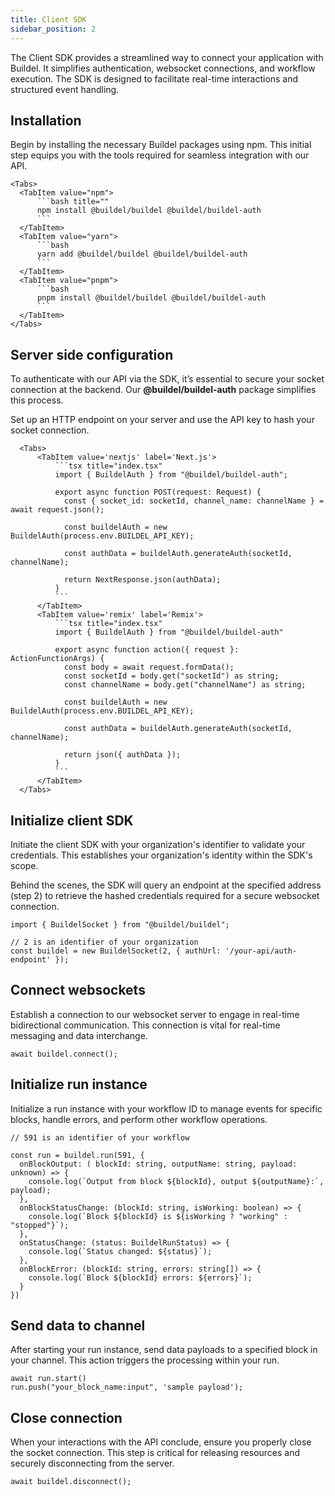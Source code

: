 ```yaml
---
title: Client SDK
sidebar_position: 2
---
```



The Client SDK provides a streamlined way to connect your application with Buildel. It simplifies authentication, websocket connections, and workflow execution. The SDK is designed to facilitate real-time interactions and structured event handling.


## Installation

Begin by installing the necessary Buildel packages using npm.
This initial step equips you with the tools required for seamless integration with our API.

    <Tabs>
      <TabItem value="npm">
          ```bash title=""
          npm install @buildel/buildel @buildel/buildel-auth
          ```
      </TabItem>
      <TabItem value="yarn">
          ```bash
          yarn add @buildel/buildel @buildel/buildel-auth
          ```
      </TabItem>
      <TabItem value="pnpm">
          ```bash
          pnpm install @buildel/buildel @buildel/buildel-auth
          ```
      </TabItem>
    </Tabs>

## Server side configuration

To authenticate with our API via the SDK, it’s essential to secure your socket connection at the backend. Our **@buildel/buildel-auth** package simplifies this process.

Set up an HTTP endpoint on your server and use the API key to hash your socket connection.

      <Tabs>
          <TabItem value='nextjs' label='Next.js'>
              ```tsx title="index.tsx"
              import { BuildelAuth } from "@buildel/buildel-auth";

              export async function POST(request: Request) {
                const { socket_id: socketId, channel_name: channelName } = await request.json();

                const buildelAuth = new BuildelAuth(process.env.BUILDEL_API_KEY);

                const authData = buildelAuth.generateAuth(socketId, channelName);

                return NextResponse.json(authData);
              }
              ```
          </TabItem>
          <TabItem value='remix' label='Remix'>
              ```tsx title="index.tsx"
              import { BuildelAuth } from "@buildel/buildel-auth"

              export async function action({ request }: ActionFunctionArgs) {
                const body = await request.formData();
                const socketId = body.get("socketId") as string;
                const channelName = body.get("channelName") as string;

                const buildelAuth = new BuildelAuth(process.env.BUILDEL_API_KEY);

                const authData = buildelAuth.generateAuth(socketId, channelName);

                return json({ authData });
              }
              ```
          </TabItem>
      </Tabs>

## Initialize client SDK

Initiate the client SDK with your organization's identifier to validate your credentials. This establishes your organization's identity within the SDK's scope.

Behind the scenes, the SDK will query an endpoint at the specified address (step 2) to retrieve the hashed credentials required for a secure websocket connection.


```tsx title="index.tsx"
import { BuildelSocket } from "@buildel/buildel";

// 2 is an identifier of your organization
const buildel = new BuildelSocket(2, { authUrl: '/your-api/auth-endpoint' });
```


## Connect websockets

Establish a connection to our websocket server to engage in real-time bidirectional communication. This connection is vital for real-time messaging and data interchange.

```tsx title="index.tsx"
await buildel.connect();
```

## Initialize run instance

Initialize a run instance with your workflow ID to manage events for specific blocks, handle errors, and perform other workflow operations.

```tsx title="index.tsx"
// 591 is an identifier of your workflow

const run = buildel.run(591, {
  onBlockOutput: ( blockId: string, outputName: string, payload: unknown) => {
    console.log(`Output from block ${blockId}, output ${outputName}:`, payload);
  },
  onBlockStatusChange: (blockId: string, isWorking: boolean) => {
    console.log(`Block ${blockId} is ${isWorking ? "working" : "stopped"}`);
  },
  onStatusChange: (status: BuildelRunStatus) => {
    console.log(`Status changed: ${status}`);
  },
  onBlockError: (blockId: string, errors: string[]) => {
    console.log(`Block ${blockId} errors: ${errors}`);
  }
})
```

## Send data to channel

After starting your run instance, send data payloads to a specified block in your channel. This action triggers the processing within your run.

```tsx title="index.tsx"
await run.start()
run.push("your_block_name:input", 'sample payload');
```

## Close connection

When your interactions with the API conclude, ensure you properly close the socket connection. This step is critical for releasing resources and securely disconnecting from the server.

```tsx title="index.tsx"
await buildel.disconnect();
```